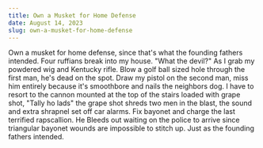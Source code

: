 ```yaml
---
title: Own a Musket for Home Defense
date: August 14, 2023
slug: own-a-musket-for-home-defense
---
```


Own a musket for home defense, since that's what the founding fathers intended. Four ruffians break into my house. "What the devil?" As I grab my powdered wig and Kentucky rifle. Blow a golf ball sized hole through the first man, he's dead on the spot. Draw my pistol on the second man, miss him entirely because it's smoothbore and nails the neighbors dog. I have to resort to the cannon mounted at the top of the stairs loaded with grape shot, "Tally ho lads" the grape shot shreds two men in the blast, the sound and extra shrapnel set off car alarms. Fix bayonet and charge the last terrified rapscallion. He Bleeds out waiting on the police to arrive since triangular bayonet wounds are impossible to stitch up. Just as the founding fathers intended.